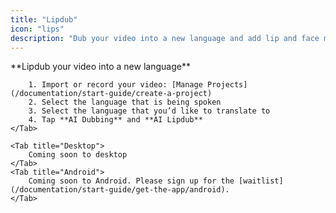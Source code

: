 ```yaml
---
title: "Lipdub"
icon: "lips"
description: "Dub your video into a new language and add lip and face movements to match the new language"
---
```


<Tabs>
    <Tab title="iOS">
        **Lipdub your video into a new language**

        1. Import or record your video: [Manage Projects](/documentation/start-guide/create-a-project)
        2. Select the language that is being spoken
        3. Select the language that you’d like to translate to
        4. Tap **AI Dubbing** and **AI Lipdub**
    </Tab>

    <Tab title="Desktop">
        Coming soon to desktop
    </Tab>
    <Tab title="Android">
        Coming soon to Android. Please sign up for the [waitlist](/documentation/start-guide/get-the-app/android).
    </Tab>
</Tabs>